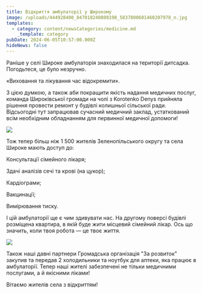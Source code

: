 ```yaml
---
title: Відкриття амбулаторії у Широкому
image: /uploads/444928400_847018240808198_5837800601460207978_n.jpg
templates:
  - category: content/newsCategories/medicine.md
    _template: category
pubDate: 2024-06-05T10:57:00.000Z
hideNews: false
---
```


Раніше у селі Широке амбулаторія знаходилася на території дитсадка. Погодьтеся, це було незручно. 

«Виховання та лікування час відокремити».

З цією думкою, а також аби покращити якість надання медичних послуг, команда Широківської громади  на чолі з Korotenko Denys прийняла рішення провести ремонт у будівлі колишньої сільської ради. Відсьогодні тут запрацював сучасний медичний заклад, устаткований всім необхідним обладнанням для первинної медичної допомоги!  

![](/uploads/444924145_847018144141541_7692990007511028929_n.jpg)

Тож тепер більш ніж 1 500 жителів Зеленопільського округу та села Широке мають доступ до:

Консультації сімейного лікаря;

Здачі аналізів сечі та крові (на цукор);

Кардіограми;

Вакцинації;

Вимірювання тиску.

І цій амбулаторії ще є чим здивувати нас. На другому поверсі будівлі розміщена квартира, в якій буде жити місцевий сімейний лікар. Ось що значить, коли твоя робота — це твоє життя.

![](/uploads/444944901_847018034141552_6832056962249310705_n.jpg)

Також наші давні партнери Громадська організація "За розвиток" закупив та передав 2 холодильники та ноутбук для аптеки, яка працює в амбулаторії. Тепер наші жителі забезпечені не тільки медичними послугами, а й якісними ліками!

Вітаємо жителів села з відкриттям!

